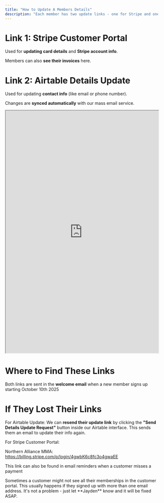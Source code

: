 ```yaml
---
title: "How to Update A Members Details"
description: "Each member has two update links - one for Stripe and one for Airtable."
---
```


# Link 1: Stripe Customer Portal

Used for **updating card details** and **Stripe account info**.

Members can also **see their invoices** here.

# Link 2: Airtable Details Update

Used for updating **contact info** (like email or phone number).

Changes are **synced automatically** with our mass email service.

<Frame caption="How to Access The Stripe Customer Portal">
  <iframe
    src="https://scribehow.com/embed/How_to_Access_The_Stripe_Customer_Portal__rsTnz9NoRuyLc9yjAYT6sw?removeLogo=true"
    width="100%"
    height="800"
    allow="fullscreen"
    style={{ aspectRatio: "1 / 1", border: "0", minHeight: "480px", borderRadius: "8px" }}
  ></iframe>
</Frame>

# Where to Find These Links

Both links are sent in the **welcome email** when a new member signs up starting October 10th 2025

# If They Lost Their Links

For Airtable Update: We can **resend their update link** by clicking the **"Send Details Update Request"** button inside our Airtable interface. This sends them an email to update their info again.

For Stripe Customer Portal:

Northern Alliance MMA: https://billing.stripe.com/p/login/4gwbK6c8fc3o4gwaEE

This link can also be found in email reminders when a customer misses a payment

<Tip>
  Sometimes a customer might not see all their memberships in the customer portal. This usually happens if they signed up with more than one email address. It's not a problem - just let **Jayden** know and it will be fixed ASAP.
</Tip>